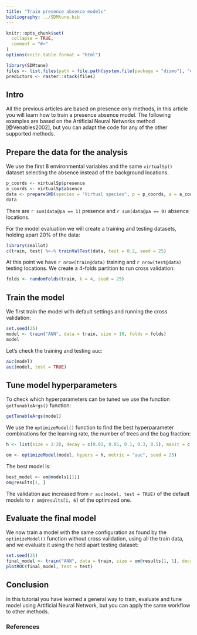 ```yaml
---
title: "Train presence absence models"
bibliography: ../SDMtune.bib
---
```


```r
knitr::opts_chunk$set(
  collapse = TRUE,
  comment = "#>"
)
options(knitr.table.format = "html")
```

```r
library(SDMtune)
files <- list.files(path = file.path(system.file(package = "dismo"), "ex"), pattern = "grd", full.names = TRUE)
predictors <- raster::stack(files)
```

## Intro

All the previous articles are based on presence only methods, in this article you will learn how to train a presence absence model. The following examples are based on the Artificial Neural Networks method [@Venables2002], but you can adapt the code for any of the other supported methods.

## Prepare the data for the analysis

We use the first 8 environmental variables and the same `virtualSp()` dataset selecting the absence instead of the background locations.
```r
p_coords <- virtualSp$presence
a_coords <- virtualSp$absence
data <- prepareSWD(species = "Virtual species", p = p_coords, a = a_coords, env = predictors[[1:8]])
data
```

There are `r sum(data@pa == 1)` presence and `r sum(data@pa == 0)` absence locations.

For the model evaluation we will create a training and testing datasets, holding apart 20% of the data:
```r
library(zeallot)
c(train, test) %<-% trainValTest(data, test = 0.2, seed = 25)
```

At this point we have `r nrow(train@data)` training and `r nrow(test@data)` testing locations. We create a 4-folds partition to run cross validation:
```r
folds <- randomFolds(train, k = 4, seed = 25)
```

## Train the model

We first train the model with default settings and running the cross validation:
```r
set.seed(25)
model <- train("ANN", data = train, size = 10, folds = folds)
model
```

Let's check the training and testing auc:
```r
auc(model)
auc(model, test = TRUE)
```

## Tune model hyperparameters

To check which hyperparameters can be tuned we use the function `getTunableArgs()` function:
```r
getTunableArgs(model)
```

We use the `optimizeModel()` function to find the best hyperparameter combinations for the learning rate, the number of trees and the bag fraction:

```r
h <- list(size = 2:20, decay = c(0.01, 0.05, 0.1, 0.3, 0.5), maxit = c(100, 300, 500))

om <- optimizeModel(model, hypers = h, metric = "auc", seed = 25)
```

The best model is:
```r
best_model <- om@models[[1]]
om@results[1, ]
```

The validation auc increased from `r auc(model, test = TRUE)` of the default models to `r om@results[1, 6]` of the optimized one.

## Evaluate the final model

We now train a model with the same configuration as found by the `optimizeModel()` function without cross validation, using all the train data, and we evaluate it using the held apart testing dataset:
```r
set.seed(25)
final_model <- train("ANN", data = train, size = om@results[1, 1], decay = om@results[1, 2], maxit = om@results[1, 4])
plotROC(final_model, test = test)
```

## Conclusion

In this tutorial you have learned a general way to train, evaluate and tune model using Artificial Neural Network, but you can apply the same workflow to other methods.

### References
